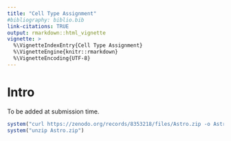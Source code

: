 ```yaml
---
title: "Cell Type Assignment"
#bibliography: biblio.bib
link-citations: TRUE
output: rmarkdown::html_vignette
vignette: >
  %\VignetteIndexEntry{Cell Type Assignment}
  %\VignetteEngine{knitr::rmarkdown}
  %\VignetteEncoding{UTF-8}
---
```


# Intro

To be added at submission time.

```r
system("curl https://zenodo.org/records/8353218/files/Astro.zip -o Astro.zip")
system("unzip Astro.zip")
```

